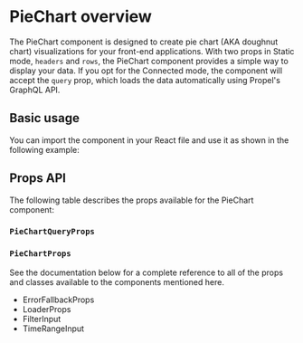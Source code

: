 
<Meta title="Components/PieChart" of={PieChartStories} />

# PieChart overview

The PieChart component is designed to create pie chart (AKA doughnut chart) visualizations for your front-end applications. 
With two props in Static mode, `headers` and `rows`, the PieChart component provides a simple way to display your data. 
If you opt for the Connected mode, the component will accept the `query` prop, which loads the data automatically using Propel's GraphQL API.

## Basic usage

You can import the component in your React file and use it as shown in the following example:

<SourceCode of={PieChartStories.SingleDimensionPieStory} shown />

## Props API

The following table describes the props available for the PieChart component:

<ArgTypes of={PieChartStories.SingleDimensionPieStory} sort="alpha" />

### `PieChartQueryProps`

<ArgTypes of={PieChartQueryPropsStories.Primary} sort="alpha" />

### `PieChartProps`

<ArgTypes of={PieChartPropsStories.Primary} sort="alpha" />

See the documentation below for a complete reference to all of the props and classes available to the components
mentioned here.

- <LinkTo kind="API/ErrorFallbackProps" story="errorfallbackprops">
    ErrorFallbackProps
  </LinkTo>
- <LinkTo kind="API/LoaderProps" story="loaderprops">
    LoaderProps
  </LinkTo>
- <LinkTo kind="API/FilterInput" story="overview">
    FilterInput
  </LinkTo>
- <LinkTo kind="API/TimeRangeInput" story="overview">
    TimeRangeInput
  </LinkTo>